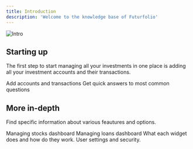 ```yaml
---
title: Introduction
description: 'Welcome to the knowledge base of Futurfolio'
---
```


<img alt="Intro" classname="block dark:hidden" src="/images/intro.png" />

## Starting up

The first step to start managing all your investments in one place is adding all your investment accounts and their transactions. 

<CardGroup cols={2}>
  <Card title="Quickstart" icon="pen-to-square" href="/quickstart">
    Add accounts and transactions
  </Card>

  <Card title="FAQ" icon="image" href="/faq">
    Get quick answers to most common questions
  </Card>
</CardGroup>

## More in-depth

Find specific information about various feautures and options.

<CardGroup cols={2}>
  <Card title="Stocks" icon="chart-line" href="/dashboards/stocks">
    Managing stocks dashboard
  </Card>

  <Card title="Loans" icon="hand-holding-dollar" href="/dashboards/loans">
    Managing loans dashboard
  </Card>

  <Card title="Widgets" icon="table-columns" href="/widgets">
    What each widget does and how do they work.
  </Card>

  <Card title="Essentials" icon="sliders" href="/essentials">
    User settings and security.
  </Card>
</CardGroup>
